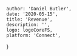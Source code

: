 
    author: 'Daniel Butler',
    date: '2020-05-15',
    title: 'Revenue',
    description: '',
    logo: logoCoreFS,
    platform: 'Connect',
}

